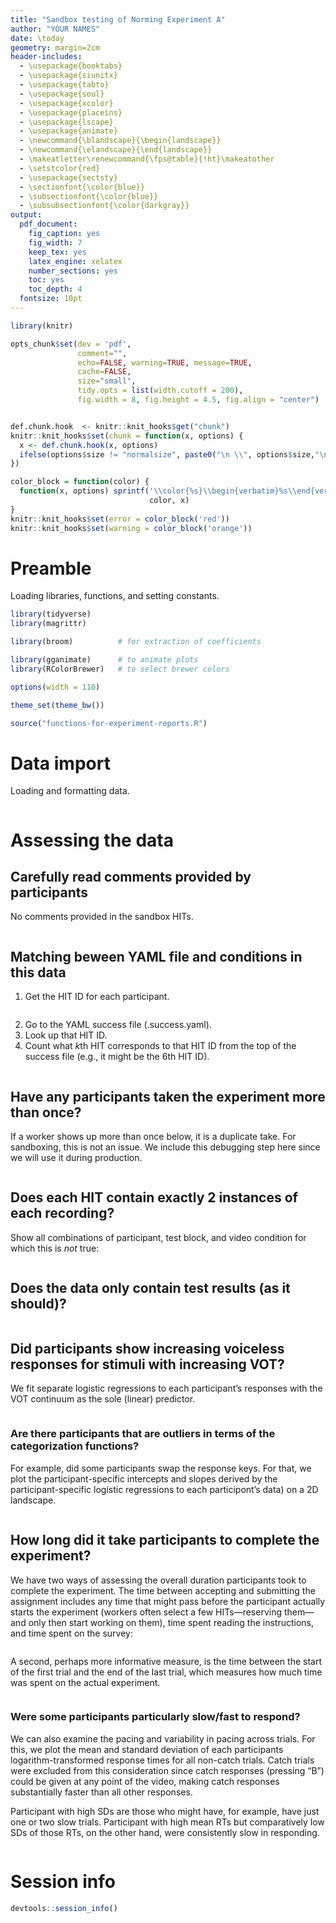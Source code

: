 ```yaml
---
title: "Sandbox testing of Norming Experiment A"
author: "YOUR NAMES"
date: \today
geometry: margin=2cm
header-includes:
  - \usepackage{booktabs}
  - \usepackage{siunitx}
  - \usepackage{tabto}
  - \usepackage{soul}
  - \usepackage{xcolor}
  - \usepackage{placeins}
  - \usepackage{lscape}
  - \usepackage{animate}
  - \newcommand{\blandscape}{\begin{landscape}}
  - \newcommand{\elandscape}{\end{landscape}}
  - \makeatletter\renewcommand{\fps@table}{!ht}\makeatother
  - \setstcolor{red}
  - \usepackage{sectsty}
  - \sectionfont{\color{blue}} 
  - \subsectionfont{\color{blue}}
  - \subsubsectionfont{\color{darkgray}}
output:
  pdf_document: 
    fig_caption: yes
    fig_width: 7
    keep_tex: yes
    latex_engine: xelatex
    number_sections: yes
    toc: yes
    toc_depth: 4
  fontsize: 10pt
---
```


```r
library(knitr)

opts_chunk$set(dev = 'pdf',
               comment="", 
               echo=FALSE, warning=TRUE, message=TRUE,
               cache=FALSE, 
               size="small",
               tidy.opts = list(width.cutoff = 200),
               fig.width = 8, fig.height = 4.5, fig.align = "center")


def.chunk.hook  <- knitr::knit_hooks$get("chunk")
knitr::knit_hooks$set(chunk = function(x, options) {
  x <- def.chunk.hook(x, options)
  ifelse(options$size != "normalsize", paste0("\n \\", options$size,"\n\n", x, "\n\n \\normalsize"), x)
})

color_block = function(color) {
  function(x, options) sprintf('\\color{%s}\\begin{verbatim}%s\\end{verbatim}\\color{black}',
                               color, x)
}
knitr::knit_hooks$set(error = color_block('red'))
knitr::knit_hooks$set(warning = color_block('orange'))
```

# Preamble 
Loading libraries, functions, and setting constants.

```r
library(tidyverse)
library(magrittr)

library(broom)          # for extraction of coefficients

library(gganimate)      # to animate plots
library(RColorBrewer)   # to select brewer colors
```

```r
options(width = 110)

theme_set(theme_bw())
```

```r
source("functions-for-experiment-reports.R")
```

# Data import
Loading and formatting data.

```r

```


# Assessing the data

## Carefully read comments provided by participants
No comments provided in the sandbox HITs.

```r

```

## Matching beween YAML file and conditions in this data

 1. Get the HIT ID for each participant. 
```r
```
 
 2. Go to the YAML success file (.success.yaml). 
 3. Look up that HIT ID.
 4. Count what *k*th HIT corresponds to that HIT ID from the top of the success file (e.g., it might be the 6th HIT ID).
 
```r

```

## Have any participants taken the experiment more than once?

If a worker shows up more than once below, it is a duplicate take. For sandboxing, this is not an issue. We include this debugging step here since we will use it during production.

```r

```

## Does each HIT contain exactly 2 instances of each recording?
Show all combinations of participant, test block, and video condition for which this is *not* true:

```r

```


## Does the data only contain test results (as it should)?

```r

```


## Did participants show increasing voiceless responses for stimuli with increasing VOT?
We fit separate logistic regressions to each participant's responses with the VOT continuum as the sole (linear) predictor.

```r

```


### Are there participants that are outliers in terms of the categorization functions?
For example, did some participants swap the response keys. For that, we plot the participant-specific intercepts and slopes derived by the participant-specific logistic regressions to each participont's data) on a 2D landscape. 

```r

```

## How long did it take participants to complete the experiment?
We have two ways of assessing the overall duration participants took to complete the experiment. The time between accepting and submitting the assignment includes any time that might pass before the participant actually starts the experiment (workers often select a few HITs---reserving them---and only then start working on them), time spent reading the instructions, and time spent on the survey: 

```r

```

A second, perhaps more informative measure, is the time between the start of the first trial and the end of the last trial, which measures how much time was spent on the actual experiment.

```r

```


### Were some participants particularly slow/fast to respond?
We can also examine the pacing and variability in pacing across trials. For this, we plot the mean and standard deviation of each participants logarithm-transformed response times for all non-catch trials. Catch trials were excluded from this consideration since catch responses (pressing "B") could be given at any point of the video, making catch responses substantially faster than all other responses. 

Participant with high SDs are those who might have, for example, have just one or two slow trials. Participant with high mean RTs but comparatively low SDs of those RTs, on the other hand, were consistently slow in responding.

```r

```


# Session info
```r
devtools::session_info()
```
